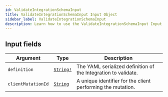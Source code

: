 ```yaml
---
id: ValidateIntegrationSchemaInput
title: ValidateIntegrationSchemaInput Input Object
sidebar_label: ValidateIntegrationSchemaInput
description: Learn how to use the ValidateIntegrationSchemaInput Input Object for Builder's API.
---
```


## Input fields

| Argument           | Type                                      | Description                                                    |
| ------------------ | ----------------------------------------- | -------------------------------------------------------------- |
| `definition`       | [`String!`](/composer/builder/api/schema/scalar/String.mdx) | The YAML serialized definition of the Integration to validate. |
| `clientMutationId` | [`String`](/composer/builder/api/schema/scalar/String.mdx)  | A unique identifier for the client performing the mutation.    |
